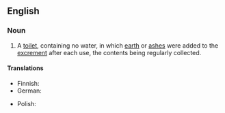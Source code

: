 ==English==

===Noun===
{{en-noun}}

# A [[toilet]], containing no water, in which [[earth]] or [[ash]]es were added to the [[excrement]] after each use, the contents being regularly collected.
#: {{syn|en|earth closet}}
#: {{cot|en|water closet}}

====Translations====
{{trans-top}}
* Finnish: {{t-needed|fi}}
* German: {{t|de|Trockenklosett|n}}
{{trans-mid}}
* Polish: {{t|pl|sucha toaleta|f}}
{{trans-bottom}}